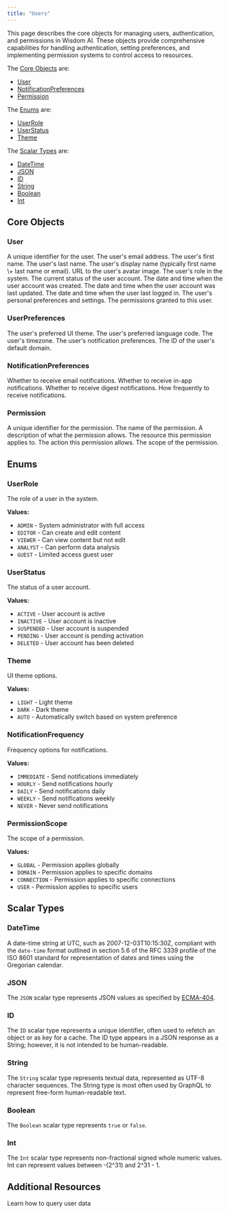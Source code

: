 ```yaml
---
title: "Users"
---
```


This page describes the core objects for managing users, authentication, and permissions in Wisdom AI. These objects provide comprehensive capabilities for handling authentication, setting preferences, and implementing permission systems to control access to resources.

The [Core Objects](#core-objects) are:

- [User](#user)
- [NotificationPreferences](#notificationpreferences)
- [Permission](#permission)

The [Enums](#enums) are:

- [UserRole](#userrole)
- [UserStatus](#userstatus)
- [Theme](#theme)

The [Scalar Types](#scalar-types) are:

- [DateTime](#datetime)
- [JSON](#json)
- [ID](#id)
- [String](#string)
- [Boolean](#boolean)
- [Int](#int)

## Core Objects

### User

<ParamField path="id" type="ID!" required>
  A unique identifier for the user.
</ParamField>

<ParamField path="email" type="String!" required>
  The user's email address.
</ParamField>

<ParamField path="firstName" type="String">
  The user's first name.
</ParamField>

<ParamField path="lastName" type="String">
  The user's last name.
</ParamField>

<ParamField path="displayName" type="String!" required>
  The user's display name (typically first name \+ last name or email).
</ParamField>

<ParamField path="avatar" type="String">
  URL to the user's avatar image.
</ParamField>

<ParamField path="role" type="UserRole!" required>
  The user's role in the system.
</ParamField>

<ParamField path="status" type="UserStatus!" required>
  The current status of the user account.
</ParamField>

<ParamField path="createdAt" type="DateTime!" required>
  The date and time when the user account was created.
</ParamField>

<ParamField path="updatedAt" type="DateTime!" required>
  The date and time when the user account was last updated.
</ParamField>

<ParamField path="lastLoginAt" type="DateTime">
  The date and time when the user last logged in.
</ParamField>

<ParamField path="preferences" type="UserPreferences">
  The user's personal preferences and settings.
</ParamField>

<ParamField path="permissions" type="[Permission!]">
  The permissions granted to this user.
</ParamField>

### UserPreferences

<ParamField path="theme" type="Theme">
  The user's preferred UI theme.
</ParamField>

<ParamField path="language" type="String">
  The user's preferred language code.
</ParamField>

<ParamField path="timezone" type="String">
  The user's timezone.
</ParamField>

<ParamField path="notifications" type="NotificationPreferences">
  The user's notification preferences.
</ParamField>

<ParamField path="defaultDomain" type="ID">
  The ID of the user's default domain.
</ParamField>

### NotificationPreferences

<ParamField path="email" type="Boolean!" required>
  Whether to receive email notifications.
</ParamField>

<ParamField path="inApp" type="Boolean!" required>
  Whether to receive in-app notifications.
</ParamField>

<ParamField path="digest" type="Boolean!" required>
  Whether to receive digest notifications.
</ParamField>

<ParamField path="frequency" type="NotificationFrequency!" required>
  How frequently to receive notifications.
</ParamField>

### Permission

<ParamField path="id" type="ID!" required>
  A unique identifier for the permission.
</ParamField>

<ParamField path="name" type="String!" required>
  The name of the permission.
</ParamField>

<ParamField path="description" type="String">
  A description of what the permission allows.
</ParamField>

<ParamField path="resource" type="String">
  The resource this permission applies to.
</ParamField>

<ParamField path="action" type="String!" required>
  The action this permission allows.
</ParamField>

<ParamField path="scope" type="PermissionScope">
  The scope of the permission.
</ParamField>

## Enums

### UserRole

The role of a user in the system.

**Values:**

- `ADMIN` - System administrator with full access
- `EDITOR` - Can create and edit content
- `VIEWER` - Can view content but not edit
- `ANALYST` - Can perform data analysis
- `GUEST` - Limited access guest user

### UserStatus

The status of a user account.

**Values:**

- `ACTIVE` - User account is active
- `INACTIVE` - User account is inactive
- `SUSPENDED` - User account is suspended
- `PENDING` - User account is pending activation
- `DELETED` - User account has been deleted

### Theme

UI theme options.

**Values:**

- `LIGHT` - Light theme
- `DARK` - Dark theme
- `AUTO` - Automatically switch based on system preference

### NotificationFrequency

Frequency options for notifications.

**Values:**

- `IMMEDIATE` - Send notifications immediately
- `HOURLY` - Send notifications hourly
- `DAILY` - Send notifications daily
- `WEEKLY` - Send notifications weekly
- `NEVER` - Never send notifications

### PermissionScope

The scope of a permission.

**Values:**

- `GLOBAL` - Permission applies globally
- `DOMAIN` - Permission applies to specific domains
- `CONNECTION` - Permission applies to specific connections
- `USER` - Permission applies to specific users

## Scalar Types

### DateTime

A date-time string at UTC, such as 2007-12-03T10:15:30Z, compliant with the `date-time` format outlined in section 5.6 of the RFC 3339 profile of the ISO 8601 standard for representation of dates and times using the Gregorian calendar.

### JSON

The `JSON` scalar type represents JSON values as specified by [ECMA-404](http://www.ecma-international.org/publications/files/ECMA-ST/ECMA-404.pdf).

### ID

The `ID` scalar type represents a unique identifier, often used to refetch an object or as key for a cache. The ID type appears in a JSON response as a String; however, it is not intended to be human-readable.

### String

The `String` scalar type represents textual data, represented as UTF-8 character sequences. The String type is most often used by GraphQL to represent free-form human-readable text.

### Boolean

The `Boolean` scalar type represents `true` or `false`.

### Int

The `Int` scalar type represents non-fractional signed whole numeric values. Int can represent values between -(2^31) and 2^31 - 1.

## Additional Resources

<CardGroup cols={2}>
  <Card title="Queries" icon="magnifying-glass" href="/graphql-api/queries/user/current-user">
    Learn how to query user data
  </Card>
</CardGroup>